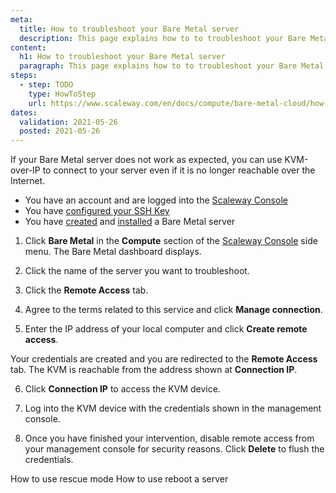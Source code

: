 ```yaml
---
meta:
  title: How to troubleshoot your Bare Metal server
  description: This page explains how to to troubleshoot your Bare Metal server
content:
  h1: How to troubleshoot your Bare Metal server
  paragraph: This page explains how to to troubleshoot your Bare Metal server
steps:
  - step: TODO
    type: HowToStep
    url: https://www.scaleway.com/en/docs/compute/bare-metal-cloud/how-to/troubleshoot-server/
dates:
  validation: 2021-05-26
  posted: 2021-05-26
---
```


If your Bare Metal server does not work as expected, you can use KVM-over-IP to connect to your server even if it is no longer reachable over the Internet.

<Message type="requirement">

- You have an account and are logged into the [Scaleway Console](https://console.scaleway.com)  
- You have [configured your SSH Key](/console/my-project/how-to/create-ssh-key)
- You have [created](/compute/bare-metal-cloud/how-to/create-server) and [installed](/compute/bare-metal-cloud/how-to/install-server) a Bare Metal server

</Message>


1. Click **Bare Metal** in the **Compute** section of the [Scaleway Console](https://console.scaleway.com) side menu. The Bare Metal dashboard displays.

2. Click the name of the server you want to troubleshoot.

3. Click the **Remote Access** tab.

4. Agree to the terms related to this service and click **Manage connection**.

5. Enter the IP address of your local computer and click **Create remote access**.

  Your credentials are created and you are redirected to the **Remote Access** tab. The KVM is reachable from the address shown at **Connection IP**. 
  
6. Click **Connection IP** to access the KVM device.

7. Log into the KVM device with the credentials shown in the management console.

8. Once you have finished your intervention, disable remote access from your management console for security reasons. Click **Delete** to flush the credentials.

<Lightbox src="assets/scaleway-bm_remoteaccess.png" alt="" />

<Navigation title="See Also">
  <PreviousButton to="/compute/bare-metal-cloud/how-to/use-rescue-mode/">How to use rescue mode</PreviousButton>
  <NextButton to="/compute/bare-metal-cloud/how-to/reboot-server/">How to use reboot a server</NextButton>
</Navigation>
